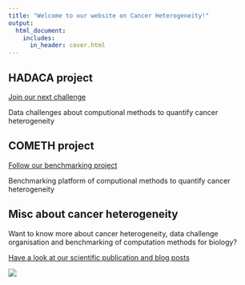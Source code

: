 ```yaml
---
title: "Welcome to our website on Cancer Heterogeneity!"
output:
  html_document:
    includes:
      in_header: cover.html
---
```


## HADACA project

[Join our next challenge](data_challenges.html)

Data challenges about computional methods to quantify cancer heterogeneity

## COMETH project

[Follow our benchmarking project](benchmarking.html)

Benchmarking platform of computional methods to quantify cancer heterogeneity

## Misc about cancer heterogeneity

Want to know more about cancer heterogeneity, data challenge organisation and benchmarking of computation methods for biology? 

[Have a look at our scientific publication and blog posts](blog.html)

![](pictures/fundings.png)
